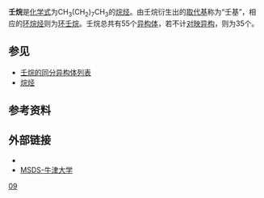 {{Chembox
|   Reference = <ref>{{ICSC|1245|12}}</ref><ref>[http://www.cheric.org/kdb/kdb/hcprop/showprop.php?cmpid=9 Chemical and physical properties table]{{dead link|date=2017年12月 |bot=InternetArchiveBot |fix-attempted=yes }}</ref>
|   Name = 壬烷
|   ImageFile1 = Nonane-2D-Skeletal.svg
|   ImageSize1 = 200px
|   ImageFile2 = Nonane-3D-balls.png
|   ImageSize2 = 200px
|   ImageName = Nonane
| Section1 = {{Chembox Identifiers
| CASNo = 111-84-2
| CASNo_Ref = {{cascite|correct|CAS}}
|  SMILES  =  CCCCCCCCC
|  RTECS  =  RA6115000
|  PubChem  =  8141
|  ChemSpiderID  =  7849
|  ChemSpiderID_Ref  = {{chemspidercite|correct|chemspider}}|  EINECS  =  203-913-4
|  UNNumber  =  1920
|  MeSHName  =  nonane
|  ChEBI  =  32892
|  ChEBI_Ref  = {{ebicite|correct|EBI}}|  ChEMBL  =  335900
|  ChEMBL_Ref  = {{ebicite|correct|EBI}}|  Beilstein  =  1696917
|  Gmelin  =  240576
|  StdInChI  =  1S/C9H20/c1-3-5-7-9-8-6-4-2/h3-9H2,1-2H3
|  StdInChI_Ref  = {{stdinchicite|correct|chemspider}}|  StdInChIKey  =  BKIMMITUMNQMOS-UHFFFAOYSA-N
|  StdInChIKey_Ref  = {{stdinchicite|correct|chemspider}}
}}
| Section2 = {{Chembox Properties
|   Formula = C<sub>9</sub>H<sub>20</sub>
|   MolarMass = 128.2 
|   Appearance = 无色液体
|   Density = 0.718 
|   Solubility = 不混溶
|   MeltingPt = −53 °C (220 K)
|   BoilingPt = 151 °C (424 K)
|   Viscosity = 
  }}
| Section7 = {{Chembox Hazards
|   EUClass = 未列明
|   FlashPt = 31 °C
  }}
| Section8 = {{Chembox Related
|   Function = [[烷烃|烷烃]]
|   OtherFunctn = [[辛烷|辛烷]]<br />[[癸烷|癸烷]]
  }}
}}

'''壬烷'''是[[化学式|化学式]]为CH<sub>3</sub>(CH<sub>2</sub>)<sub>7</sub>CH<sub>3</sub>的[[烷烃|烷烃]]。由壬烷衍生出的[[取代基|取代基]]称为“壬基”，相应的[[环烷烃|环烷烃]]则为[[环壬烷|环壬烷]]。壬烷总共有55个[[异构体|异构体]]，若不计[[对映异构|对映异构]]，则为35个。

== 参见 ==
* [[C9H20|壬烷的同分异构体列表]]
* [[烷烃|烷烃]]

== 参考资料 ==
<references/>

== 外部链接 ==
* {{PGCH|0466}}
* [http://physchem.ox.ac.uk/MSDS/NO/nonane.html MSDS-牛津大学] {{Wayback|url=http://physchem.ox.ac.uk/MSDS/NO/nonane.html |date=20041208205355 }}

{{烷烃}}

[[Category:烷烃|09]]


{{Hydrocarbon-stub}}